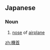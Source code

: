 ==Japanese==
{{ja-kanjitab|き|しゅ|yomi=on}}

===Noun===
{{ja-noun|きしゅ}}

# [[nose]] of [[airplane]]

[[zh:機首]]